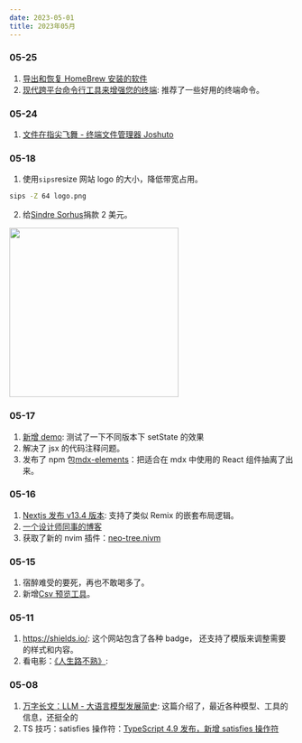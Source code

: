 ```yaml
---
date: 2023-05-01
title: 2023年05月
---
```


### 05-25

1. [导出和恢复 HomeBrew 安装的软件](https://zhuanlan.zhihu.com/p/48860670)
2. [现代跨平台命令行工具来增强您的终端](https://deepu.tech/rust-terminal-tools-linux-mac-windows-fish-zsh/): 推荐了一些好用的终端命令。

### 05-24

1. [文件在指尖飞舞 - 终端文件管理器 Joshuto](https://b23.tv/HmY8fl7)

### 05-18

1. 使用`sips`resize 网站 logo 的大小，降低带宽占用。

```bash
sips -Z 64 logo.png
```

2. 给[Sindre Sorhus](https://github.com/sindresorhus)捐款 2 美元。

<Image
  src="https://raw.githubusercontent.com/smile618/imgs/main/static202305181658683.png"
  width="300px"
/>

### 05-17

1. [新增 demo](/demo/react/set-state): 测试了一下不同版本下 setState 的效果
2. 解决了 jsx 的代码注释问题。
3. 发布了 npm 包[mdx-elements](https://www.npmjs.com/package/mdx-elements)：把适合在 mdx 中使用的 React 组件抽离了出来。<Badge npm="mdx-elements" />

### 05-16

1. [Nextjs 发布 v13.4 版本](https://nextjs.org/blog/next-13-4): 支持了类似 Remix 的嵌套布局逻辑。
2. [一个设计师同事的博客](https://eggzhao.notion.site/eggzhao/I-m-8f39f152ddc947ffa65385e64a00667c)
3. 获取了新的 nvim 插件：[neo-tree.nivm](https://github.com/nvim-neo-tree/neo-tree.nvim)
   <Tweet id="1658164086192889885" />

### 05-15

1. 宿醉难受的要死，再也不敢喝多了。
2. 新增[Csv 预览工具](/tools/csv)。

### 05-11

1. https://shields.io/: 这个网站包含了各种 badge， 还支持了模版来调整需要的样式和内容。 <Badge github="https://github.com/badges/shields" />
2. 看电影：[《人生路不熟》](https://movie.douban.com/subject/35653205/): <Badge rate="3" />

### 05-08

1. [万字长文：LLM - 大语言模型发展简史](https://mp.weixin.qq.com/s/nbO0kyZ5O-oqwLYXIA6b2w): 这篇介绍了，最近各种模型、工具的信息，还挺全的
2. TS 技巧：satisfies 操作符：[TypeScript 4.9 发布，新增 satisfies 操作符](https://www.oschina.net/news/218037/typescript-4-9-released)
